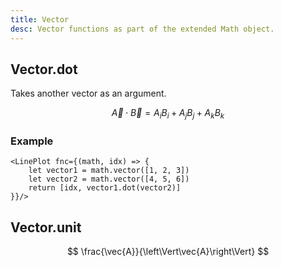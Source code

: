 ```yaml
---
title: Vector
desc: Vector functions as part of the extended Math object.
---
```



## Vector.dot

Takes another vector as an argument.

$$
\vec{A} \cdot \vec{B} = A_{i} B_{i} + A_{j} B_{j} + A_{k} B_{k}
$$


### Example

```mdx
<LinePlot fnc={(math, idx) => {
    let vector1 = math.vector([1, 2, 3])
    let vector2 = math.vector([4, 5, 6])
    return [idx, vector1.dot(vector2)]
}}/>
```



## Vector.unit

$$
 \frac{\vec{A}}{\left\Vert\vec{A}\right\Vert} 
$$

